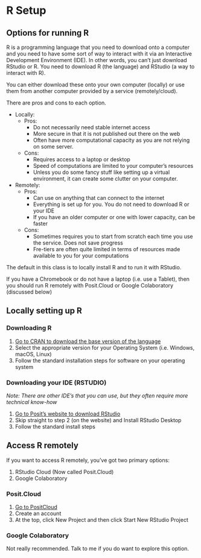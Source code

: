 # R Setup {#sec-setup}

## Options for running R

R is a programming language that you need to download onto a computer and you need to have some sort of way to interact with it via an Interactive Development Environment (IDE). In other words, you can't just download RStudio or R. You need to download R (the language) and RStudio (a way to interact with R).

You can either download these onto your own computer (locally) or use them from another computer provided by a service (remotely/cloud).

There are pros and cons to each option.

- Locally:
    - Pros:
        - Do not necessarily need stable internet access
        - More secure in that it is not published out there on the web
        - Often have more computational capacity as you are not relying on some server.
    - Cons:
        - Requires access to a laptop or desktop
        - Speed of computations are limited to your computer's resources
        - Unless you do some fancy stuff like setting up a virtual environment, it can create some clutter on your computer.
- Remotely:
    - Pros:
        - Can use on anything that can connect to the internet
        - Everything is set up for you. You do not need to download R or your IDE
        - If you have an older computer or one with lower capacity, can be faster
    - Cons:
        - Sometimes requires you to start from scratch each time you use the service. Does not save progress
        - Fre-tiers are often quite limited in terms of resources made available to you for your computations

:::{.callout-note}
The default in this class is to locally install R and to run it with RStudio.

If you have a Chromebook or do not have a laptop (i.e. use a Tablet), then you should run R remotely with Posit.Cloud or Google Colaboratory (discussed below)
:::

## Locally setting up R
### Downloading R

1. [Go to CRAN to download the base version of the language](https://cran.r-project.org/)
2. Select the appropriate version for your Operating System (i.e. Windows, macOS, Linux)
3. Follow the standard installation steps for software on your operating system

### Downloading your IDE (RSTUDIO)

*Note: There are other IDE's that you can use, but they often require more technical know-how*

1. [Go to Posit's website to download RStudio](https://posit.co/download/rstudio-desktop/)
2. Skip straight to step 2 (on the website) and Install RStudio Desktop
3. Follow the standard install steps

## Access R remotely

If you want to access R remotely, you've got two primary options:

1. RStudio Cloud (Now called Posit.Cloud)
2. Google Colaboratory

### Posit.Cloud

1. [Go to PositCloud](https://posit.cloud/)
2. Create an account
3. At the top, click New Project and then click Start New RStudio Project

### Google Colaboratory

Not really recommended. Talk to me if you do want to explore this option.